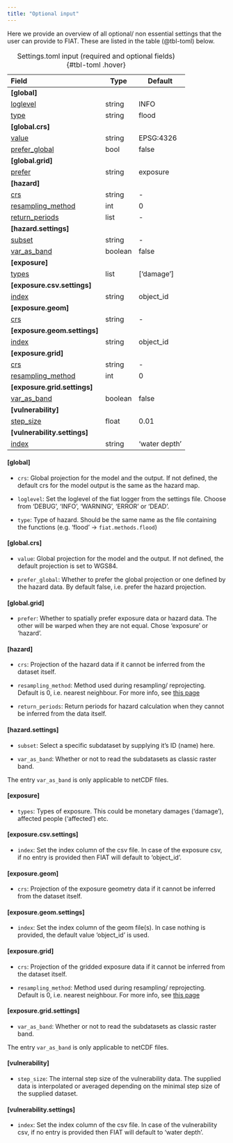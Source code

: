 ```yaml
---
title: "Optional input"
---
```


Here we provide an overview of all optional/ non essential settings that the user can provide to FIAT. These are listed in the table (@tbl-toml) below.

| Field                                  | Type    | Default       |
|:---------------------------------------|---------|---------------|
| **[global]**                           |         |               |
| [loglevel](#global)                    | string  | INFO          |
| [type](#global)                        | string  | flood         |
| **[global.crs]**                       |         |               |
| [value](#global.crs)                   | string  | EPSG:4326     |
| [prefer_global](#global.crs)           | bool    | false         |
| **[global.grid]**                      |         |               |
| [prefer](#global.grid)                 | string  | exposure      |
| **[hazard]**                           |         |               |
| [crs](#hazard)                         | string  | -             |
| [resampling_method](#hazard)           | int     | 0             |
| [return_periods](#hazard)              | list    | -             |
| **[hazard.settings]**                  |         |               |
| [subset](#hazard.settings)             | string  | -             |
| [var_as_band](#hazard.settings)        | boolean | false         |
| **[exposure]**                         |         |               |
| [types](#exposure)                     | list    | ['damage']    |
| **[exposure.csv.settings]**            |         |               |
| [index](#exposure.csv.settings)        | string  | object_id     |
| **[exposure.geom]**                    |         |               |
| [crs](#exposure.geom)                  | string  | -             |
| **[exposure.geom.settings]**           |         |               |
| [index](#exposure.geom.settings)       | string  | object_id     |
| **[exposure.grid]**                    |         |               |
| [crs](#exposure.grid)                  | string  | -             |
| [resampling_method](#exposure.grid)    | int     | 0             |
| **[exposure.grid.settings]**           |         |               |
| [var_as_band](#exposure.grid.settings) | boolean | false         |
| **[vulnerability]**                    |         |               |
| [step_size](#vulnerability)            | float   | 0.01          |
| **[vulnerability.settings]**           |         |               |
| [index](#vulnerability.settings)       | string  | 'water depth' |
: Settings.toml input (required and optional fields) {#tbl-toml .hover}

#### [global]

- `crs`: Global projection for the model and the output. If not defined, the default crs for the model output is the same as the hazard map.

- `loglevel`: Set the loglevel of the fiat logger from the settings file. Choose from 'DEBUG', 'INFO', 'WARNING', 'ERROR' or 'DEAD'.

- `type`: Type of hazard. Should be the same name as the file containing the functions (e.g. 'flood' -> `fiat.methods.flood`)

#### [global.crs]

- `value`: Global projection for the model and the output. If not defined, the default projection is set to WGS84.

- `prefer_global`: Whether to prefer the global projection or one defined by the hazard data. By default false, i.e. prefer the hazard projection.

#### [global.grid]

- `prefer`: Whether to spatially prefer exposure data or hazard data. The other will be warped when they are not equal. Chose 'exposure' or 'hazard'.

#### [hazard]

- `crs`: Projection of the hazard data if it cannot be inferred from the dataset itself.

- `resampling_method`: Method used during resampling/ reprojecting. Default is 0, i.e. nearest neighbour. For more info, see [this page](https://gdal.org/api/gdalwarp_cpp.html#_CPPv415GDALResampleAlg)

- `return_periods`: Return periods for hazard calculation when they cannot be inferred from the data itself.

####  [hazard.settings]

- `subset`: Select a specific subdataset by supplying it's ID (name) here.

- `var_as_band`:	Whether or not to read the subdatasets as classic raster band.

::: {.callout-note}
The entry `var_as_band` is only applicable to netCDF files.
:::

#### [exposure]

- `types`: Types of exposure. This could be monetary damages ('damage'), affected people ('affected') etc.

#### [exposure.csv.settings]

- `index`: Set the index column of the csv file. In case of the exposure csv, if no entry is provided then FIAT will default to 'object_id'.

#### [exposure.geom]

- `crs`: Projection of the exposure geometry data if it cannot be inferred from the dataset itself.

#### [exposure.geom.settings]

- `index`: Set the index column of the geom file(s). In case nothing is provided, the default value 'object_id' is used.

#### [exposure.grid]

- `crs`: Projection of the gridded exposure data if it cannot be inferred from the dataset itself.

- `resampling_method`: Method used during resampling/ reprojecting. Default is 0, i.e. nearest neighbour. For more info, see [this page](https://gdal.org/api/gdalwarp_cpp.html#_CPPv415GDALResampleAlg)

#### [exposure.grid.settings]

- `var_as_band`:	Whether or not to read the subdatasets as classic raster band.

::: {.callout-note}
The entry `var_as_band` is only applicable to netCDF files.
:::

#### [vulnerability]

- `step_size`: The internal step size of the vulnerability data. The supplied data is interpolated or averaged depending on the minimal step size of the supplied dataset.

#### [vulnerability.settings]

- `index`: Set the index column of the csv file. In case of the vulnerability csv, if no entry is provided then FIAT will default to 'water depth'.
